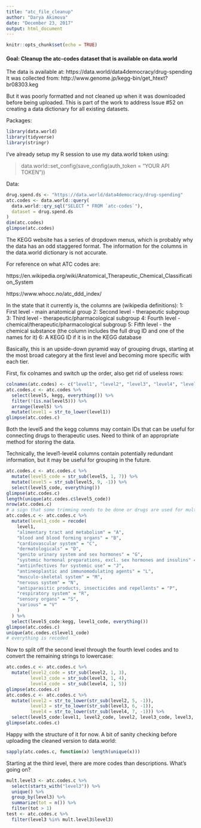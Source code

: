 ```yaml
---
title: "atc_file_cleanup"
author: "Darya Akimova"
date: "December 23, 2017"
output: html_document
---
```


```r
knitr::opts_chunk$set(echo = TRUE)
```

#### Goal: Cleanup the atc-codes dataset that is available on data.world

The data is available at: https://data.world/data4democracy/drug-spending
It was collected from: http://www.genome.jp/kegg-bin/get_htext?br08303.keg

But it was poorly formatted and not cleaned up when it was downloaded before being uploaded. This is part of the work to address Issue #52 on creating a data dictionary for all existing datasets.

Packages:

```r
library(data.world)
library(tidyverse)
library(stringr)
```

I've already setup my R session to use my data.world token using: 

> data.world::set_config(save_config(auth_token = "YOUR API TOKEN"))

Data: 

```r
drug.spend.ds <- "https://data.world/data4democracy/drug-spending"
atc.codes <- data.world::query(
  data.world::qry_sql("SELECT * FROM `atc-codes`"),
  dataset = drug.spend.ds 
)
dim(atc.codes)
glimpse(atc.codes)
```

The KEGG website has a series of dropdown menus, which is probably why the data has an odd staggered format. The information for the columns in the data.world dictionary is not accurate. 

For reference on what ATC codes are:

https://en.wikipedia.org/wiki/Anatomical_Therapeutic_Chemical_Classification_System

https://www.whocc.no/atc_ddd_index/

In the state that it currently is, the columns are (wikipedia definitions):
1: First level - main anatomical group
2: Second level - therapeutic subgroup
3: Third level - therapeutic/pharmacological subgroup
4: Fourth level - chemical/therapeutic/pharmacological subgroup
5: Fifth level - the chemical substance (the column includes the full drug ID and one of the names for it)
6: A KEGG ID if it is in the KEGG database

Basically, this is an upside-down pyramid way of grouping drugs, starting at the most broad category at the first level and becoming more specific with each tier.

First, fix colnames and switch up the order, also get rid of useless rows:
```r
colnames(atc.codes) <- c("level1", "level2", "level3", "level4", "level5", "kegg")
atc.codes.c <- atc.codes %>% 
  select(level5, kegg, everything()) %>% 
  filter(!(is.na(level5))) %>% 
  arrange(level5) %>% 
  mutate(level1 = str_to_lower(level1))
glimpse(atc.codes.c)
```

Both the level5 and the kegg columns may contain IDs that can be useful for connecting drugs to therapeutic uses. Need to think of an appropriate method for storing the data. 

Technically, the level1-level4 columns contain potentially redundant information, but it may be useful for grouping in the future. 


```r
atc.codes.c <- atc.codes.c %>% 
  mutate(level5_code = str_sub(level5, 1, 7)) %>%
  mutate(level5 = str_sub(level5, 9, -1)) %>% 
  select(level5_code, everything())
glimpse(atc.codes.c)
length(unique(atc.codes.c$level5_code))
nrow(atc.codes.c)
# a sign that some trimming needs to be done or drugs are used for multiple indications
atc.codes.c <- atc.codes.c %>% 
  mutate(level1_code = recode(
    level1,
    "alimentary tract and metabolism" = "A",
    "blood and blood forming organs" = "B",
    "cardiovascular system" = "C",
    "dermatologicals" = "D",
    "genito urinary system and sex hormones" = "G",
    "systemic hormonal preparations, excl. sex hormones and insulins" = "H",
    "antiinfectives for systemic use" = "J",
    "antineoplastic and immunomodulating agents" = "L",
    "musculo-skeletal system" = "M",
    "nervous system" = "N",
    "antiparasitic products, insecticides and repellents" = "P",
    "respiratory system" = "R",
    "sensory organs" = "S",
    "various" = "V"
    )
  ) %>% 
  select(level5_code:kegg, level1_code, everything())
glimpse(atc.codes.c)
unique(atc.codes.c$level1_code)
# everything is recoded
```

Now to split off the second level through the fourth level codes and to convert the remaining strings to lowercase:

```r
atc.codes.c <- atc.codes.c %>% 
  mutate(level2_code = str_sub(level2, 1, 3),
         level3_code = str_sub(level3, 1, 4),
         level4_code = str_sub(level4, 1, 5))
glimpse(atc.codes.c)
atc.codes.c <- atc.codes.c %>% 
  mutate(level2 = str_to_lower(str_sub(level2, 5, -1)),
         level3 = str_to_lower(str_sub(level3, 6, -1)),
         level4 = str_to_lower(str_sub(level4, 7, -1))) %>% 
  select(level5_code:level1, level2_code, level2, level3_code, level3, level4_code, level4)
glimpse(atc.codes.c)
```

Happy with the structure of it for now. A bit of sanity checking before uploading the cleaned version to data.world:

```r
sapply(atc.codes.c, function(x) length(unique(x)))
```

Starting at the third level, there are more codes than descriptions. What's going on?

```r
mult.level3 <- atc.codes.c %>% 
  select(starts_with("level3")) %>% 
  unique() %>% 
  group_by(level3) %>% 
  summarize(tot = n()) %>% 
  filter(tot > 1)
test <- atc.codes.c %>% 
  filter(level3 %in% mult.level3$level3)
```

